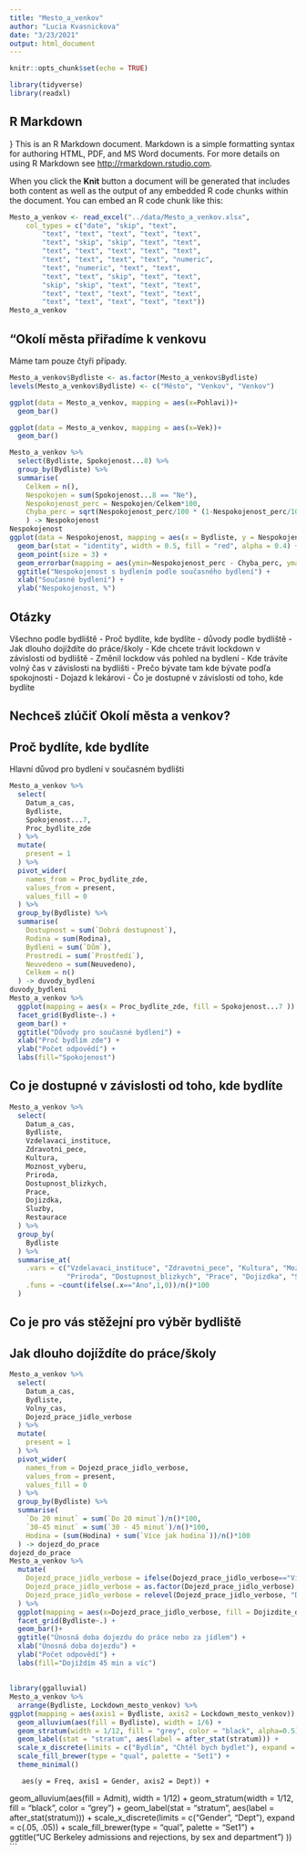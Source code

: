 ```yaml
---
title: "Mesto_a_venkov"
author: "Lucia Kvasnickova"
date: "3/23/2021"
output: html_document
---
```


```r
knitr::opts_chunk$set(echo = TRUE)
```

```r
library(tidyverse)
library(readxl)
```

## R Markdown
}
This is an R Markdown document. Markdown is a simple formatting syntax for authoring HTML, PDF, and MS Word documents. For more details on using R Markdown see <http://rmarkdown.rstudio.com>.

When you click the **Knit** button a document will be generated that includes both content as well as the output of any embedded R code chunks within the document. You can embed an R code chunk like this:

```r
Mesto_a_venkov <- read_excel("../data/Mesto_a_venkov.xlsx", 
    col_types = c("date", "skip", "text", 
        "text", "text", "text", "text", "text", 
        "text", "skip", "skip", "text", "text", 
        "text", "text", "text", "text", "text", 
        "text", "text", "text", "text", "numeric", 
        "text", "numeric", "text", "text", 
        "text", "text", "skip", "text", "text", 
        "skip", "skip", "text", "text", "text", 
        "text", "text", "text", "text", "text", 
        "text", "text", "text", "text", "text"))
Mesto_a_venkov
```

## "Okolí města přiřadíme k venkovu
Máme tam pouze čtyři případy.

```r
Mesto_a_venkov$Bydliste <- as.factor(Mesto_a_venkov$Bydliste)
levels(Mesto_a_venkov$Bydliste) <- c("Město", "Venkov", "Venkov")
```

```r
ggplot(data = Mesto_a_venkov, mapping = aes(x=Pohlavi))+
  geom_bar()
```

```r
ggplot(data = Mesto_a_venkov, mapping = aes(x=Vek))+
  geom_bar()
```

```r
Mesto_a_venkov %>% 
  select(Bydliste, Spokojenost...8) %>%
  group_by(Bydliste) %>%
  summarise(
    Celkem = n(),
    Nespokojen = sum(Spokojenost...8 == "Ne"),
    Nespokojenost_perc = Nespokojen/Celkem*100,
    Chyba_perc = sqrt(Nespokojenost_perc/100 * (1-Nespokojenost_perc/100)/n())*100
    ) -> Nespokojenost
Nespokojenost
ggplot(data = Nespokojenost, mapping = aes(x = Bydliste, y = Nespokojenost_perc)) + 
  geom_bar(stat = "identity", width = 0.5, fill = "red", alpha = 0.4) + 
  geom_point(size = 3) +
  geom_errorbar(mapping = aes(ymin=Nespokojenost_perc - Chyba_perc, ymax=Nespokojenost_perc + Chyba_perc), width = 0.2, size = 0.5) +
  ggtitle("Nespokojenost s bydlením podle současného bydlení") + 
  xlab("Současné bydlení") + 
  ylab("Nespokojenost, %")
```

## Otázky
Všechno podle bydliště
- Proč bydlíte, kde bydlíte - důvody podle bydliště
- Jak dlouho dojíždíte do práce/školy
- Kde chcete trávit lockdown v závislosti od bydliště
- Změnil lockdow vás pohled na bydlení
- Kde trávíte volný čas v závislosti na bydlišti
- Prečo bývate tam kde bývate podľa spokojnosti
- Dojazd k lekárovi
- Čo je dostupné v závislosti od toho, kde bydlíte

## Nechceš zlúčiť Okolí města a venkov?

## Proč bydlíte, kde bydlíte
Hlavní důvod pro bydlení v současném bydlišti

```r
Mesto_a_venkov %>% 
  select(
    Datum_a_cas,
    Bydliste,
    Spokojenost...7,
    Proc_bydlite_zde
  ) %>%
  mutate(
    present = 1
  ) %>%
  pivot_wider(
    names_from = Proc_bydlite_zde,
    values_from = present,
    values_fill = 0
  ) %>%
  group_by(Bydliste) %>%
  summarise(
    Dostupnost = sum(`Dobrá dostupnost`),
    Rodina = sum(Rodina),
    Bydleni = sum(`Dům`),
    Prostredi = sum(`Prostředí`),
    Neuvedeno = sum(Neuvedeno),
    Celkem = n()
  ) -> duvody_bydleni
duvody_bydleni
Mesto_a_venkov %>%
  ggplot(mapping = aes(x = Proc_bydlite_zde, fill = Spokojenost...7 )) +
  facet_grid(Bydliste~.) +
  geom_bar() + 
  ggtitle("Důvody pro současné bydlení") + 
  xlab("Proč bydlím zde") + 
  ylab("Počet odpovědí") + 
  labs(fill="Spokojenost")

```
## Co je dostupné v závislosti od toho, kde bydlíte

```r
Mesto_a_venkov %>%
  select(
    Datum_a_cas,
    Bydliste,
    Vzdelavaci_instituce,
    Zdravotni_pece,
    Kultura,
    Moznost_vyberu,
    Priroda,
    Dostupnost_blizkych,
    Prace,
    Dojizdka,
    Sluzby,
    Restaurace
  ) %>%
  group_by(
    Bydliste
  ) %>%
  summarise_at(
    .vars = c("Vzdelavaci_instituce", "Zdravotni_pece", "Kultura", "Moznost_vyberu",
              "Priroda", "Dostupnost_blizkych", "Prace", "Dojizdka", "Sluzby", "Restaurace"),
    .funs = ~count(ifelse(.x=="Ano",1,0))/n()*100
  )
```

## Co je pro vás stěžejní pro výběr bydliště

## Jak dlouho dojíždíte do práce/školy

```r
Mesto_a_venkov %>%
  select(
    Datum_a_cas,
    Bydliste,
    Volny_cas,
    Dojezd_prace_jidlo_verbose
  ) %>%
  mutate(
    present = 1
  ) %>%
  pivot_wider(
    names_from = Dojezd_prace_jidlo_verbose,
    values_from = present,
    values_fill = 0
  ) %>%
  group_by(Bydliste) %>%
  summarise(
    `Do 20 minut` = sum(`Do 20 minut`)/n()*100,
    `30-45 minut` = sum(`30 - 45 minut`)/n()*100,
    Hodina = (sum(Hodina) + sum(`Více jak hodina`))/n()*100
  ) -> dojezd_do_prace
dojezd_do_prace
Mesto_a_venkov %>%
  mutate(
    Dojezd_prace_jidlo_verbose = ifelse(Dojezd_prace_jidlo_verbose=="Více jak hodina", "Hodina", Dojezd_prace_jidlo_verbose),
    Dojezd_prace_jidlo_verbose = as.factor(Dojezd_prace_jidlo_verbose),
    Dojezd_prace_jidlo_verbose = relevel(Dojezd_prace_jidlo_verbose, "Do 20 minut")
  ) %>%
  ggplot(mapping = aes(x=Dojezd_prace_jidlo_verbose, fill = Dojizdite_do_prace)) +
  facet_grid(Bydliste~.) +
  geom_bar()+
  ggtitle("Únosná doba dojezdu do práce nebo za jídlem") + 
  xlab("Únosná doba dojezdu") + 
  ylab("Počet odpovědí") + 
  labs(fill="Dojíždím 45 min a víc")
```

## 

```r
library(ggalluvial)
Mesto_a_venkov %>% 
  arrange(Bydliste, Lockdown_mesto_venkov) %>%
ggplot(mapping = aes(axis1 = Bydliste, axis2 = Lockdown_mesto_venkov)) +
  geom_alluvium(aes(fill = Bydliste), width = 1/6) +
  geom_stratum(width = 1/12, fill = "grey", color = "black", alpha=0.5) +
  geom_label(stat = "stratum", aes(label = after_stat(stratum))) + 
  scale_x_discrete(limits = c("Bydlím", "Chtěl bych bydlet"), expand = c(.05, .05)) +
  scale_fill_brewer(type = "qual", palette = "Set1") +
  theme_minimal()
```
      
       aes(y = Freq, axis1 = Gender, axis2 = Dept)) +
  geom_alluvium(aes(fill = Admit), width = 1/12) +
  geom_stratum(width = 1/12, fill = "black", color = "grey") +
  geom_label(stat = "stratum", aes(label = after_stat(stratum))) +
  scale_x_discrete(limits = c("Gender", "Dept"), expand = c(.05, .05)) +
  scale_fill_brewer(type = "qual", palette = "Set1") +
  ggtitle("UC Berkeley admissions and rejections, by sex and department")
))
```